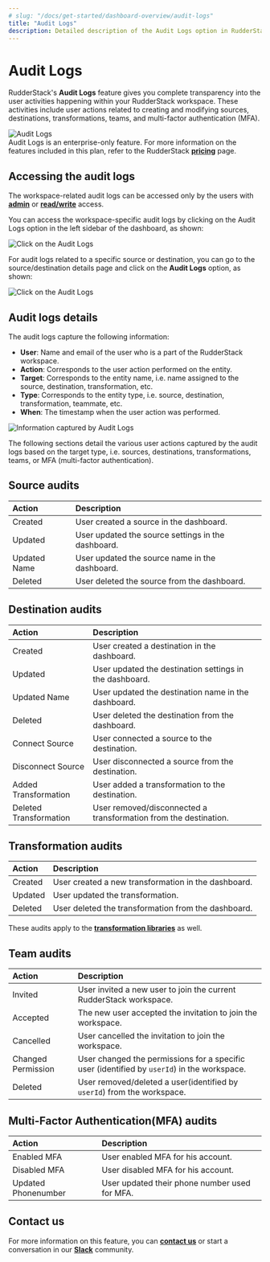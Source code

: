 ```yaml
---
# slug: "/docs/get-started/dashboard-overview/audit-logs"
title: "Audit Logs"
description: Detailed description of the Audit Logs option in RudderStack.
---
```


# Audit Logs

RudderStack's **Audit Logs** feature gives you complete transparency into the user activities happening within your RudderStack workspace. These activities include user actions related to creating and modifying sources, destinations, transformations, teams, and multi-factor authentication (MFA).

<img src="https://user-images.githubusercontent.com/59817155/136943125-d1b59681-4043-436f-a9f1-ad43962ee58e.png" class="githubBadge" alt="Audit Logs" />

<div class="infoBlock">
Audit Logs is an enterprise-only feature. For more information on the features included in this plan, refer to the RudderStack <a href="https://rudderstack.com/pricing/"><strong>pricing</strong></a> page.
</div>

## Accessing the audit logs

<div class="infoBlock">
The workspace-related audit logs can be accessed only by the users with <a href="https://rudderstack.com/docs/get-started/dashboard-overview/user-management/#admin"><strong>admin</strong></a> or <a href="https://rudderstack.com/docs/get-started/dashboard-overview/user-management/#read-write-user"><strong>read/write</strong></a> access.
</div>

You can access the workspace-specific audit logs by clicking on the Audit Logs option in the left sidebar of the dashboard, as shown:

<img src="https://user-images.githubusercontent.com/59817155/136935651-6463f381-c5a0-4bcb-a123-87b38b932e00.png" alt="Click on the Audit Logs" />

For audit logs related to a specific source or destination, you can go to the source/destination details page and click on the **Audit Logs** option, as shown:

<img src="https://user-images.githubusercontent.com/59817155/136935737-19c3d41d-9b8a-4c99-ae5f-2d8a1bc894d5.png" alt="Click on the Audit Logs" />

## Audit logs details

The audit logs capture the following information:

- **User**: Name and email of the user who is a part of the RudderStack workspace.
- **Action**: Corresponds to the user action performed on the entity.
- **Target**: Corresponds to the entity name, i.e. name assigned to the source, destination, transformation, etc.
- **Type**: Corresponds to the entity type, i.e. source, destination, transformation, teammate, etc.
- **When**: The timestamp when the user action was performed.

<img src="https://user-images.githubusercontent.com/59817155/136936963-94d415bc-b556-4144-9f52-a0d9e2a39f05.png" alt="Information captured by Audit Logs" />

The following sections detail the various user actions captured by the audit logs based on the target type, i.e. sources, destinations, transformations, teams, or MFA (multi-factor authentication).

## Source audits

|**Action**    |**Description**                                    |
|:-------------|:--------------------------------------------------|
| Created      |User created a source in the dashboard.            |
| Updated      |User updated the source settings in the dashboard. |
| Updated Name |User updated the source name in the dashboard.     |
| Deleted      |User deleted the source from the dashboard.        |


## Destination audits

|**Action**              |**Description**                                                          |
|:-----------------------|:------------------------------------------------------------------------|
| Created                | User created a destination in the dashboard.                            |
| Updated                | User updated the destination settings in the dashboard.                 |
| Updated Name           | User updated the destination name in the dashboard.                     |
| Deleted                | User deleted the destination from the dashboard.                        |
| Connect Source         | User connected a source to the destination.                             |
| Disconnect Source      | User disconnected a source from the destination.                        |
| Added Transformation   | User added a transformation to the destination.                         |
| Deleted Transformation | User removed/disconnected a transformation from the destination.        |

## Transformation audits

|**Action**    |**Description**                                     |
|:-------------|:---------------------------------------------------|
| Created      |User created a new transformation in the dashboard. |
| Updated      |User updated the transformation.                    |
| Deleted      |User deleted the transformation from the dashboard. |

<div class="infoBlock"> 
These audits apply to the <a href="https://rudderstack.com/docs/transformations/#libraries"><strong>transformation libraries</strong></a> as well.
</div>

## Team audits

|**Action**          |**Description**                                                                             |
|:-------------------|:-------------------------------------------------------------------------------------------|
| Invited            | User invited a new user to join the current RudderStack workspace.                         |
| Accepted           | The new user accepted the invitation to join the workspace.                                |
| Cancelled          | User cancelled the invitation to join the workspace.                                       |
| Changed Permission | User changed the permissions for a specific user (identified by `userId`) in the workspace.|
| Deleted            | User removed/deleted a user(identified by `userId`) from the workspace.                    |

## Multi-Factor Authentication(MFA) audits

|**Action**           |**Description**                                |
|:--------------------|:----------------------------------------------|
| Enabled MFA         | User enabled MFA for his account.             |
| Disabled MFA        | User disabled MFA for his account.            |
| Updated Phonenumber | User updated their phone number used for MFA. |

## Contact us

For more information on this feature, you can [**contact us**](mailto:%20docs@rudderstack.com) or start a conversation in our [**Slack**](https://rudderstack.com/join-rudderstack-slack-community) community.
